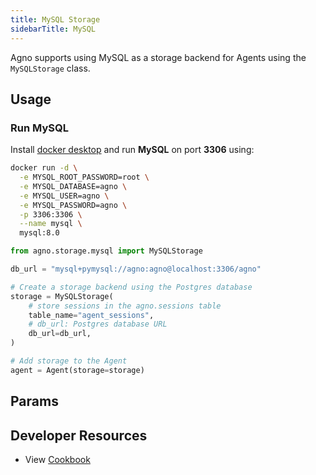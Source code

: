 ```yaml
---
title: MySQL Storage
sidebarTitle: MySQL
---
```


Agno supports using MySQL as a storage backend for Agents using the `MySQLStorage` class.

## Usage

### Run MySQL

Install [docker desktop](https://docs.docker.com/desktop/install/mac-install/) and run **MySQL** on port **3306** using:

```bash
docker run -d \
  -e MYSQL_ROOT_PASSWORD=root \
  -e MYSQL_DATABASE=agno \
  -e MYSQL_USER=agno \
  -e MYSQL_PASSWORD=agno \
  -p 3306:3306 \
  --name mysql \
  mysql:8.0
```

```python postgres_storage_for_agent.py
from agno.storage.mysql import MySQLStorage

db_url = "mysql+pymysql://agno:agno@localhost:3306/agno"

# Create a storage backend using the Postgres database
storage = MySQLStorage(
    # store sessions in the agno.sessions table
    table_name="agent_sessions",
    # db_url: Postgres database URL
    db_url=db_url,
)

# Add storage to the Agent
agent = Agent(storage=storage)
```

## Params

<Snippet file="db-mysql-params.mdx" /> 

## Developer Resources

- View [Cookbook](https://github.com/agno-agi/agno/blob/main/cookbook/storage/mysql_storage/mysql_storage_for_agent.py)
